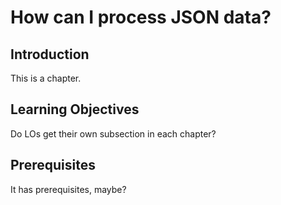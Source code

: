 # How can I process JSON data? {#sec-json}

## Introduction

This is a chapter.

## Learning Objectives

Do LOs get their own subsection in each chapter?

## Prerequisites

It has prerequisites, maybe?
